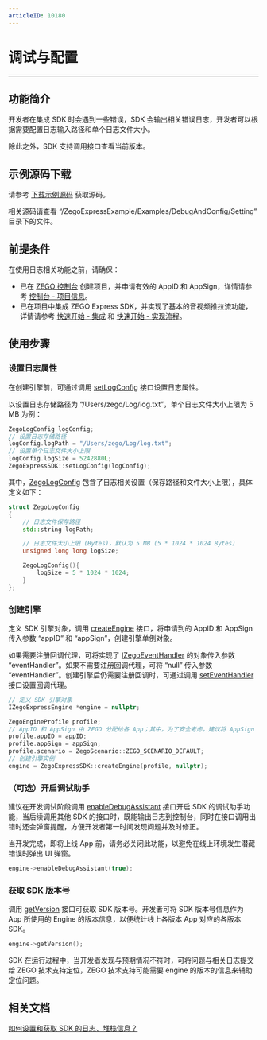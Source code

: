 ```yaml
---
articleID: 10180
---
```

# 调试与配置

- - -

## 功能简介

开发者在集成 SDK 时会遇到一些错误，SDK 会输出相关错误日志，开发者可以根据需要配置日志输入路径和单个日志文件大小。

除此之外，SDK 支持调用接口查看当前版本。

## 示例源码下载

请参考 [下载示例源码](!DownloadDemo/DownloadDemo) 获取源码。

相关源码请查看 “/ZegoExpressExample/Examples/DebugAndConfig/Setting” 目录下的文件。

## 前提条件

在使用日志相关功能之前，请确保：

- 已在 [ZEGO 控制台](https://console.zego.im) 创建项目，并申请有效的 AppID 和 AppSign，详情请参考 [控制台 - 项目信息](/console/guide-doc2)。
- 已在项目中集成 ZEGO Express SDK，并实现了基本的音视频推拉流功能，详情请参考 [快速开始 - 集成](!Integration/SDK_Integration) 和 [快速开始 - 实现流程](!Integration/Solution_Implementation)。



## 使用步骤

### 设置日志属性

在创建引擎前，可通过调用 [setLogConfig](@setLogConfig) 接口设置日志属性。

以设置日志存储路径为 “/Users/zego/Log/log.txt”，单个日志文件大小上限为 5 MB 为例：

```cpp
ZegoLogConfig logConfig;
// 设置日志存储路径
logConfig.logPath = "/Users/zego/Log/log.txt";
// 设置单个日志文件大小上限
logConfig.logSize = 5242880L;
ZegoExpressSDK::setLogConfig(logConfig);
```

其中，[ZegoLogConfig](@-ZegoLogConfig) 包含了日志相关设置（保存路径和文件大小上限），具体定义如下：

```cpp
struct ZegoLogConfig
{
    // 日志文件保存路径
    std::string logPath;

    // 日志文件大小上限 (Bytes)，默认为 5 MB (5 * 1024 * 1024 Bytes)
    unsigned long long logSize;

    ZegoLogConfig(){
        logSize = 5 * 1024 * 1024;
    }
};
```

### 创建引擎

定义 SDK 引擎对象，调用 [createEngine](@createEngine) 接口，将申请到的 AppID 和 AppSign 传入参数 “appID” 和 “appSign”，创建引擎单例对象。

如果需要注册回调代理，可将实现了 [IZegoEventHandler](@-IZegoEventHandler) 的对象传入参数 “eventHandler”。如果不需要注册回调代理，可将 “null” 传入参数 “eventHandler”。创建引擎后仍需要注册回调时，可通过调用 [setEventHandler](@setEventHandler) 接口设置回调代理。

```cpp
// 定义 SDK 引擎对象 
IZegoExpressEngine *engine = nullptr;

ZegoEngineProfile profile;
// AppID 和 AppSign 由 ZEGO 分配给各 App；其中，为了安全考虑，建议将 AppSign 存储在 App 的业务后台，需要使用时从后台获取
profile.appID = appID;
profile.appSign = appSign;
profile.scenario = ZegoScenario::ZEGO_SCENARIO_DEFAULT;
// 创建引擎实例
engine = ZegoExpressSDK::createEngine(profile, nullptr);
```  

### （可选）开启调试助手

建议在开发调试阶段调用 [enableDebugAssistant](@enableDebugAssistant) 接口开启 SDK 的调试助手功能，当后续调用其他 SDK 的接口时，既能输出日志到控制台，同时在接口调用出错时还会弹窗提醒，方便开发者第一时间发现问题并及时修正。

<Warning title="注意">
当开发完成，即将上线 App 前，请务必关闭此功能，以避免在线上环境发生潜藏错误时弹出 UI 弹窗。
</Warning>

```cpp
engine->enableDebugAssistant(true);
```

### 获取 SDK 版本号

调用 [getVersion](@getVersion) 接口可获取 SDK 版本号。开发者可将 SDK 版本号信息作为 App 所使用的 Engine 的版本信息，以便统计线上各版本 App 对应的各版本 SDK。

```cpp
engine->getVersion();
```

<Note title="说明">
SDK 在运行过程中，当开发者发现与预期情况不符时，可将问题与相关日志提交给 ZEGO 技术支持定位，ZEGO 技术支持可能需要 engine 的版本的信息来辅助定位问题。
</Note>


## 相关文档

[如何设置和获取 SDK 的日志、堆栈信息？](https://doc-zh.zego.im/faq/express_sdkLog)

